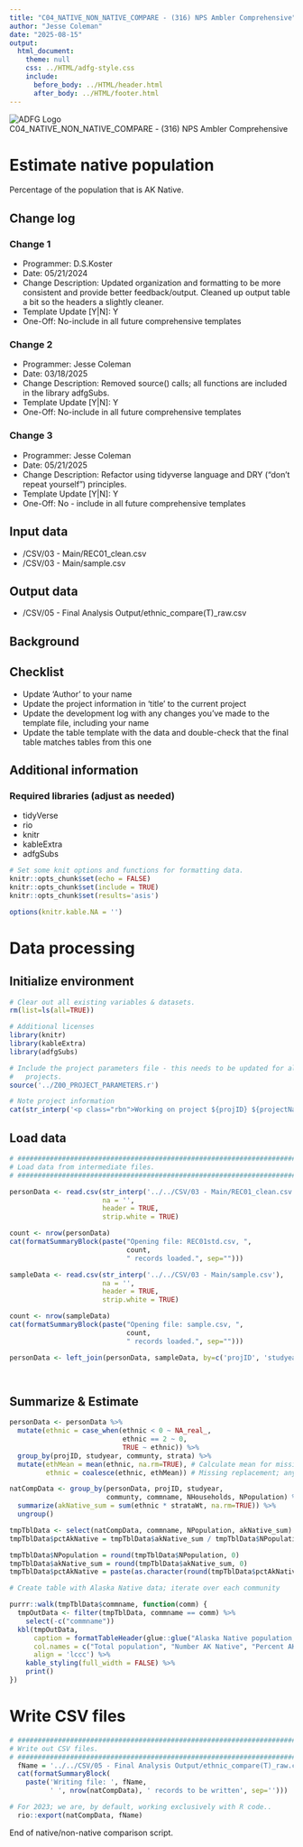 ```yaml
---
title: "C04_NATIVE_NON_NATIVE_COMPARE - (316) NPS Ambler Comprehensive"
author: "Jesse Coleman"
date: "2025-08-15"
output:
  html_document:
    theme: null
    css: ../HTML/adfg-style.css
    include:
      before_body: ../HTML/header.html
      after_body: ../HTML/footer.html
---
```

<div class="title-container">
  <img class="title-logo" src="../HTML/adfg_logo.png" alt="ADFG Logo"/>
  <div class="title">C04_NATIVE_NON_NATIVE_COMPARE - (316) NPS Ambler Comprehensive</div>
</div>

# Estimate native population

Percentage of the population that is AK Native.

## Change log

### Change 1
- Programmer: D.S.Koster  
- Date: 05/21/2024  
- Change Description: Updated organization and formatting to be more consistent and provide better feedback/output. Cleaned up output table a bit so the headers a slightly cleaner.  
- Template Update [Y|N]: Y  
- One-Off: No-include in all future comprehensive templates  

### Change 2
- Programmer: Jesse Coleman
- Date: 03/18/2025
- Change Description: Removed source() calls; all functions are included in the library adfgSubs.
- Template Update [Y|N]: Y
- One-Off: No-include in all future comprehensive templates 

### Change 3
- Programmer: Jesse Coleman
- Date: 05/21/2025
- Change Description: Refactor using tidyverse language and DRY ("don't repeat yourself") principles.
- Template Update [Y|N]: Y
- One-Off: No - include in all future comprehensive templates 

## Input data
  
- /CSV/03 - Main/REC01_clean.csv  
- /CSV/03 - Main/sample.csv  

## Output data
  
- /CSV/05 - Final Analysis Output/ethnic_compare(T)_raw.csv  

## Background

## Checklist
  
- Update 'Author' to your name  
- Update the project information in 'title' to the current project  
- Update the development log with any changes you've made to the template file, including your name  
- Update the table template with the data and double-check that the final table matches tables from this one  

## Additional information

### Required libraries (adjust as needed)

- tidyVerse  
- rio  
- knitr  
- kableExtra
- adfgSubs

```r

# Set some knit options and functions for formatting data.
knitr::opts_chunk$set(echo = FALSE)
knitr::opts_chunk$set(include = TRUE)
knitr::opts_chunk$set(results='asis')

options(knitr.kable.NA = '')

```

# Data processing

## Initialize environment

```r

# Clear out all existing variables & datasets.
rm(list=ls(all=TRUE))

# Additional licenses
library(knitr)
library(kableExtra)
library(adfgSubs)

# Include the project parameters file - this needs to be updated for all 
#   projects.
source('../Z00_PROJECT_PARAMETERS.r')

# Note project information
cat(str_interp('<p class="rbn">Working on project ${projID} ${projectName} - ${studyear}</p>'))

```

## Load data

```r

# ##############################################################################
# Load data from intermediate files.
# ##############################################################################

personData <- read.csv(str_interp('../../CSV/03 - Main/REC01_clean.csv'), 
                       na = '', 
                       header = TRUE, 
                       strip.white = TRUE)

count <- nrow(personData)
cat(formatSummaryBlock(paste("Opening file: REC01std.csv, ", 
                             count, 
                             " records loaded.", sep="")))

sampleData <- read.csv(str_interp('../../CSV/03 - Main/sample.csv'), 
                       na = '', 
                       header = TRUE, 
                       strip.white = TRUE)

count <- nrow(sampleData)
cat(formatSummaryBlock(paste("Opening file: sample.csv, ", 
                             count, 
                             " records loaded.", sep="")))

personData <- left_join(personData, sampleData, by=c('projID', 'studyear', 'communty', 'strata'))




```

## Summarize & Estimate

```r

personData <- personData %>% 
  mutate(ethnic = case_when(ethnic < 0 ~ NA_real_,
                            ethnic == 2 ~ 0,
                            TRUE ~ ethnic)) %>% 
  group_by(projID, studyear, communty, strata) %>%
  mutate(ethMean = mean(ethnic, na.rm=TRUE), # Calculate mean for missing replacement
         ethnic = coalesce(ethnic, ethMean)) # Missing replacement; anywhere `ethnic` is NA, use ethMean

natCompData <- group_by(personData, projID, studyear, 
                        communty, commname, NHouseholds, NPopulation) %>%
  summarize(akNative_sum = sum(ethnic * strataWt, na.rm=TRUE)) %>%
  ungroup()

tmpTblData <- select(natCompData, commname, NPopulation, akNative_sum)
tmpTblData$pctAkNative = tmpTblData$akNative_sum / tmpTblData$NPopulation

tmpTblData$NPopulation = round(tmpTblData$NPopulation, 0)
tmpTblData$akNative_sum = round(tmpTblData$akNative_sum, 0)
tmpTblData$pctAkNative = paste(as.character(round(tmpTblData$pctAkNative * 100,1)),'%',sep='')

# Create table with Alaska Native data; iterate over each community

purrr::walk(tmpTblData$commname, function(comm) {
  tmpOutData <- filter(tmpTblData, commname == comm) %>%
    select(-c("commname"))
  kbl(tmpOutData,
      caption = formatTableHeader(glue::glue("Alaska Native population, {comm}, {tmpTblData$studyear}")),
      col.names = c("Total population", "Number AK Native", "Percent AK Native"),
      align = 'lccc') %>%
    kable_styling(full_width = FALSE) %>%
    print()
})

```

# Write CSV files

```r

# ##############################################################################
# Write out CSV files.
# ##############################################################################
  fName = '../../CSV/05 - Final Analysis Output/ethnic_compare(T)_raw.csv'
  cat(formatSummaryBlock(
    paste('Writing file: ', fName, 
          ' ', nrow(natCompData), ' records to be written', sep='')))

# For 2023; we are, by default, working exclusively with R code..
  rio::export(natCompData, fName)

```

<p class="h1footer"> End of native/non-native comparison script. </p>
